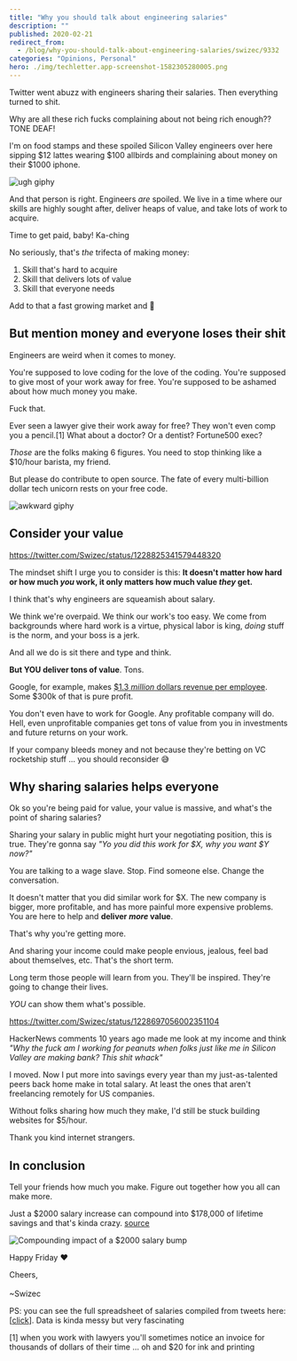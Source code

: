 ```yaml
---
title: "Why you should talk about engineering salaries"
description: ""
published: 2020-02-21
redirect_from:
  - /blog/why-you-should-talk-about-engineering-salaries/swizec/9332
categories: "Opinions, Personal"
hero: ./img/techletter.app-screenshot-1582305280005.png
---
```


Twitter went abuzz with engineers sharing their salaries. Then everything turned to shit.

Why are all these rich fucks complaining about not being rich enough?? TONE DEAF!

I'm on food stamps and these spoiled Silicon Valley engineers over here sipping $12 lattes wearing $100 allbirds and complaining about money on their $1000 iphone.

![ugh giphy](./img/media-3owypkSIpM8xw6p7W0-giphy.gif)

And that person is right. Engineers _are_ spoiled. We live in a time where our skills are highly sought after, deliver heaps of value, and take lots of work to acquire.

Time to get paid, baby! Ka-ching

No seriously, that's _the_ trifecta of making money:

1.  Skill that's hard to acquire
2.  Skill that delivers lots of value
3.  Skill that everyone needs

Add to that a fast growing market and 🤑

## But mention money and everyone loses their shit

Engineers are weird when it comes to money.

You're supposed to love coding for the love of the coding. You're supposed to give most of your work away for free. You're supposed to be ashamed about how much money you make.

Fuck that.

Ever seen a lawyer give their work away for free? They won't even comp you a pencil.\[1] What about a doctor? Or a dentist? Fortune500 exec?

_Those_ are the folks making 6 figures. You need to stop thinking like a $10/hour barista, my friend.

But please do contribute to open source. The fate of every multi-billion dollar tech unicorn rests on your free code.

![awkward giphy](./img/media-S7RAioXMRs8b6-giphy.gif)

## Consider your value

https://twitter.com/Swizec/status/1228825341579448320

The mindset shift I urge you to consider is this: **It doesn't matter how hard or how much _you_ work, it only matters how much value _they_ get.**

I think that's why engineers are squeamish about salary.

We think we're overpaid. We think our work's too easy. We come from backgrounds where hard work is a virtue, physical labor is king, _doing_ stuff is the norm, and your boss is a jerk.

And all we do is sit there and type and think.

**But YOU deliver tons of value**. Tons.

Google, for example, makes [$1.3 _million_ dollars revenue per employee](https://9to5google.com/2019/10/28/alphabet-q3-2019-earnings/). Some $300k of that is pure profit.

You don't even have to work for Google. Any profitable company will do. Hell, even unprofitable companies get tons of value from you in investments and future returns on your work.

If your company bleeds money and not because they're betting on VC rocketship stuff ... you should reconsider 😅

## Why sharing salaries helps everyone

Ok so you're being paid for value, your value is massive, and what's the point of sharing salaries?

Sharing your salary in public might hurt your negotiating position, this is true. They're gonna say _"Yo you did this work for $X, why you want $Y now?"_

You are talking to a wage slave. Stop. Find someone else. Change the conversation.

It doesn't matter that you did similar work for $X. The new company is bigger, more profitable, and has more painful more expensive problems. You are here to help and **deliver _more_ value**.

That's why you're getting more.

And sharing your income could make people envious, jealous, feel bad about themselves, etc. That's the short term.

Long term those people will learn from you. They'll be inspired. They're going to change their lives.

_YOU_ can show them what's possible.

https://twitter.com/Swizec/status/1228697056002351104

HackerNews comments 10 years ago made me look at my income and think _"Why the fuck am I working for peanuts when folks just like me in Silicon Valley are making bank? This shit whack"_

I moved. Now I put more into savings every year than my just-as-talented peers back home make in total salary. At least the ones that aren't freelancing remotely for US companies.

Without folks sharing how much they make, I'd still be stuck building websites for $5/hour.

Thank you kind internet strangers.

## In conclusion

Tell your friends how much you make. Figure out together how you all can make more.

Just a $2000 salary increase can compound into $178,000 of lifetime savings and that's kinda crazy. [source](https://www.investor.gov/additional-resources/free-financial-planning-tools/compound-interest-calculator)

![Compounding impact of a $2000 salary bump](./img/Zgnkf3y.png)

Happy Friday ❤️

Cheers,<br/>  
~Swizec

PS: you can see the full spreadsheet of salaries compiled from tweets here: \[[click](https://docs.google.com/spreadsheets/d/1-xIgk7Mw1S5DXTZSbKBgxlsQAn7XGIu7Mfy72lSVHKk/edit#gid=129993618)]. Data is kinda messy but very fascinating

\[1] when you work with lawyers you'll sometimes notice an invoice for thousands of dollars of their time ... oh and $20 for ink and printing
